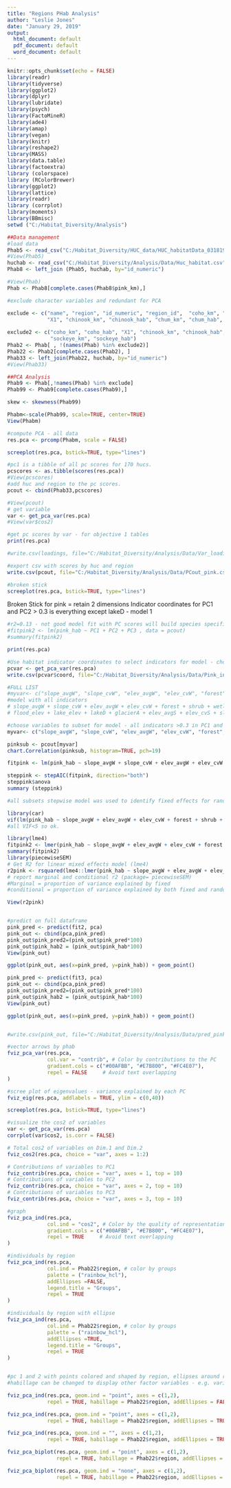 ```yaml
---
title: "Regions PHab Analysis"
author: "Leslie Jones"
date: "January 29, 2019"
output:
  html_document: default
  pdf_document: default
  word_document: default
---
```


```r
knitr::opts_chunk$set(echo = FALSE)
library(readr)
library(tidyverse)
library(ggplot2)
library(dplyr)
library(lubridate)
library(psych)
library(FactoMineR)
library(ade4)
library(amap)
library(vegan)
library(knitr)
library(reshape2)
library(MASS)
library(data.table)
library(factoextra)
library (colorspace)
library (RColorBrewer)
library(ggplot2)
library(lattice)
library(readr)
library (corrplot)
library(moments)
library(BBmisc)
setwd ("C:/Habitat_Diversity/Analysis")

```


```r
##Data management
#load data
Phab5 <- read_csv("C:/Habitat_Diversity/HUC_data/HUC_habitatData_031819.csv")
#View(Phab5)
huchab <- read_csv("C:/Habitat_Diversity/Analysis/Data/Huc_habitat.csv")
Phab8 <- left_join (Phab5, huchab, by="id_numeric")

#View(Phab)
Phab <- Phab8[complete.cases(Phab8$pink_km),]

#exclude character variables and redundant for PCA

exclude <- c("name", "region", "id_numeric", "region_id",  "coho_km", "coho_hab",
             "X1", "chinook_km", "chinook_hab", "chum_km", "chum_hab", "pink_km", "pink_hab","sockeye_km", "sockeye_hab")
     
exclude2 <- c("coho_km", "coho_hab", "X1", "chinook_km", "chinook_hab", "chum_km", "chum_hab", "pink_km", "pink_hab",
              "sockeye_km", "sockeye_hab")
Phab2 <- Phab[ , !(names(Phab) %in% exclude2)] 
Phab22 <- Phab2[complete.cases(Phab2), ]
Phab33 <- left_join(Phab22, huchab, by="id_numeric")
#View(Phab33)
```


```r
##PCA Analysis
Phab9 <- Phab[,!names(Phab) %in% exclude]
Phab99 <- Phab9[complete.cases(Phab9),] 

skew <- skewness(Phab99)

Phabm<-scale(Phab99, scale=TRUE, center=TRUE)
View(Phabm)

#compute PCA - all data
res.pca <- prcomp(Phabm, scale = FALSE)

screeplot(res.pca, bstick=TRUE, type="lines")

#pc1 is a tibble of all pc scores for 170 hucs.
pcscores <- as.tibble(scores(res.pca))
#View(pcscores)
#add huc and region to the pc scores.
pcout <- cbind(Phab33,pcscores)

#View(pcout)
# get variable
var <- get_pca_var(res.pca)
#View(var$cos2)

#get pc scores by var - for objective 1 tables
print(res.pca)

#write.csv(loadings, file="C:/Habitat_Diversity/Analysis/Data/Var_loadings.csv")

#export csv with scores by huc and region
write.csv(pcout, file="C:/Habitat_Diversity/Analysis/Data/PCout_pink.csv")

#broken stick
screeplot(res.pca, bstick=TRUE, type="lines")


```
Broken Stick for pink = retain 2 dimensions
Indicator coordinates for PC1 and PC2 > 0.3 is everything except lakeD - model 1
```r
#r2=0.13 - not good model fit with PC scores will build species specific models with habitat indicators
#fitpink2 <- lm(pink_hab ~ PC1 + PC2 + PC3 , data = pcout)
#summary(fitpink2)

print(res.pca)

#Use habitat indicator coordinates to select indicators for model - choose all indicators > 0.3
pcvar <- get_pca_var(res.pca)
write.csv(pcvar$coord, file="C:/Habitat_Diversity/Analysis/Data/Pink_indicator_scores.csv")

#FULL LIST
#myvar<- c("slope_avgW", "slope_cvW", "elev_avgW", "elev_cvW", "forest", "shrub", "wetland", "ccomplexity", "sinuosity", #"floodplainA", "flood_elev", "lake_elev", "lakeD", "glacierA","elev_avgS", "elev_cvS", "slope_avgS", "slope_cvS", "pink_hab", #"region")
#model with all indicators
# slope_avgW + slope_cvW + elev_avgW + elev_cvW + forest + shrub + wetland + ccomplexity + sinuosity + floodplainA +
# flood_elev + lake_elev + lakeD + glacierA + elev_avgS + elev_cvS + slope_avgS + slope_cvS

#choose variables to subset for model - all indicators >0.3 in PC1 and PC2
myvar<- c("slope_avgW", "slope_cvW", "elev_avgW", "elev_cvW", "forest", "shrub", "wetland", "ccomplexity", "sinuosity", "floodplainA", "flood_elev", "lake_elev", "glacierA","elev_avgS", "elev_cvS", "slope_avgS", "slope_cvS", "pink_hab", "region")

pinksub <- pcout[myvar]
chart.Correlation(pinksub, histogram=TRUE, pch=19)

fitpink <- lm(pink_hab ~ slope_avgW + slope_cvW + elev_avgW + elev_cvW + forest + shrub + wetland + ccomplexity + sinuosity + floodplainA + flood_elev + lake_elev + glacierA + elev_avgS + elev_cvS + slope_avgS + slope_cvS , data = pinksub)

steppink <- stepAIC(fitpink, direction="both")
steppink$anova
summary (steppink)

#all subsets stepwise model was used to identify fixed effects for random model. First check VIF for multicollinearity.

library(car)
vif(lm(pink_hab ~ slope_avgW + elev_avgW + elev_cvW + forest + shrub + wetland + ccomplexity, data=pinksub))
#all VIF<5 so ok.

library(lme4)
fitpink2 <- lmer(pink_hab ~ slope_avgW + elev_avgW + elev_cvW + forest + shrub + wetland + ccomplexity + (1|region) , data = pinksub)
summary(fitpink2)
library(piecewiseSEM)
# Get R2 for linear mixed effects model (lme4)
r2pink <- rsquared(lme4::lmer(pink_hab ~ slope_avgW + elev_avgW + elev_cvW + forest + shrub + wetland + ccomplexity + (1|region) , data = pinksub))
# report marginal and conditional r2 (package= piecewiseSEM) 
#Marginal = proportion of variance explained by fixed
#conditional = proportion of variance explained by both fixed and random

View(r2pink)



```
```r
#predict on full dataframe
pink_pred <- predict(fit2, pca)
pink_out <- cbind(pca,pink_pred) 
pink_out$pink_pred2=(pink_out$pink_pred*100)
pink_out$pink_hab2 = (pink_out$pink_hab*100)
View(pink_out)

ggplot(pink_out, aes(x=pink_pred, y=pink_hab)) + geom_point()

pink_pred <- predict(fit3, pca)
pink_out <- cbind(pca,pink_pred) 
pink_out$pink_pred2=(pink_out$pink_pred*100)
pink_out$pink_hab2 = (pink_out$pink_hab*100)
View(pink_out)

ggplot(pink_out, aes(x=pink_pred, y=pink_hab)) + geom_point()


#write.csv(pink_out, file="C:/Habitat_Diversity/Analysis/Data/pred_pink.csv")
```

```r
#vector arrows by phab
fviz_pca_var(res.pca,
             col.var = "contrib", # Color by contributions to the PC
             gradient.cols = c("#00AFBB", "#E7B800", "#FC4E07"),
             repel = FALSE     # Avoid text overlapping
)

#scree plot of eigenvalues - variance explained by each PC
fviz_eig(res.pca, addlabels = TRUE, ylim = c(0,40))

screeplot(res.pca, bstick=TRUE, type="lines")

#visualize the cos2 of variables
var <- get_pca_var(res.pca)
corrplot(var$cos2, is.corr = FALSE)

# Total cos2 of variables on Dim.1 and Dim.2
fviz_cos2(res.pca, choice = "var", axes = 1:2)

# Contributions of variables to PC1
fviz_contrib(res.pca, choice = "var", axes = 1, top = 10)
# Contributions of variables to PC2
fviz_contrib(res.pca, choice = "var", axes = 2, top = 10)
# Contributions of variables to PC3
fviz_contrib(res.pca, choice = "var", axes = 3, top = 10)

#graph 
fviz_pca_ind(res.pca,
             col.ind = "cos2", # Color by the quality of representation
             gradient.cols = c("#00AFBB", "#E7B800", "#FC4E07"),
             repel = TRUE     # Avoid text overlapping
)

#individuals by region
fviz_pca_ind(res.pca,
             col.ind = Phab22$region, # color by groups
             palette = ("rainbow_hcl"),
             addEllipses =FALSE,
             legend.title = "Groups",
             repel = TRUE
)

#individuals by region with ellipse
fviz_pca_ind(res.pca,
             col.ind = Phab22$region, # color by groups
             palette = ("rainbow_hcl"),
             addEllipses =TRUE,
             legend.title = "Groups",
             repel = TRUE
)


#pc 1 and 2 with points colored and shaped by region, ellipses around regions 
#habillage can be changed to display other factor variables - e.g. variable type.

fviz_pca_ind(res.pca, geom.ind = "point", axes = c(1,2), 
             repel = TRUE, habillage = Phab22$region, addEllipses = FALSE)

fviz_pca_ind(res.pca, geom.ind = "point", axes = c(1,2), 
             repel = TRUE, habillage = Phab22$region, addEllipses = TRUE)

fviz_pca_ind(res.pca, geom.ind = "", axes = c(1,2), 
             repel = TRUE, habillage = Phab22$region, addEllipses = TRUE)

fviz_pca_biplot(res.pca, geom.ind = "point", axes = c(1,2), 
                repel = TRUE, habillage = Phab22$region, addEllipses = TRUE)

fviz_pca_biplot(res.pca, geom.ind = "none", axes = c(1,2), 
                repel = TRUE, habillage = Phab22$region, addEllipses = TRUE)

```


